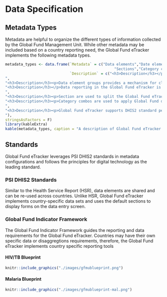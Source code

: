 # Data Specification

## Metadata Types

Metadata are helpful to organize the different types of information collected by the Global Fund Management Unit. While other metadata may be included based on a country reporting need, the Global Fund eTracker implements the following metadata types. 

```r

metadata_types <- data.frame(`Metadata` = c("Data elements","Date element groups","Data sets",
                                                 "Sections","Category combos","Periods"),
                             `Description` = c("<h3>Description</h3></p>Data elements forms the basis of the Global Fund eTracker. They define what is recorded in the system.</p></p>GF eTracker data elements follows PSI DHIS2 standards for names and short names & the GF Indicator matrix for the form names.</p><p>For instance: <em>GF HIV/AIDS - Estimated MSMs</em> is a data element that records the estimated number of MSMs in a region.</p>
",
"<h3>Description</h3><p>Data element groups provides a mechanism for classifying Global Fund related data elements into a common theme.</p></p>For instance: <em>GF Malaria</em> groups together all GF Malaria data elements.</p>",
"<h3>Description</h3></p>Data reporting in the Global Fund eTracker is organized through the use of the use of data sets.</p><p> A data set is a collection of data elements grouped together for data collection.</p><p> For instance: <em>GF HT - HIV/AIDs</em> is used to report data from HIV/AIDs program in Haiti (HT).</p>
",
"<h3>Description</h3><p>Section are used to split the Global Fund eTracker data sets into small reportable chunks known as modules.</p> <p>They allow for a bit more flexibility when it comes to using the tabular forms in DHIS2 and are quick and simple to design.</p><p> For instance: <em>Comprehensive prevention program for MSMs</em> is a section within the GF HT – HIV/AIDs data set that groups together indicators to form a module <em>Comprehensive prevention program</em> used in the GF HIV programs.</p>",
"<h3>Description</h3><p>Category combos are used to apply Global Fund disaggregation onto the data elements and indicators.They allow multiple categories to be combined into a related set.</p><p> For instance: <em>Number of TB cases with Rifampicin-resistant (RR-TB) and/or MDR-TB notified</em> is disaggregated according to the following categories; <em>Sex (Female, Male) & Age (<15; 15+)</em>
",
"<h3>Description</h3><p>Global Fund eTracker supports DHIS2 standard period types to report and analyze performance over time.</p><p> For instance: <em>201901</em> to report on January of 2019 or <em>2019Sn1</em> to report on the first semester of year 2019. </p>
"),
stringsAsFactors = F)
library(kableExtra)
kable(metadata_types, caption = "A description of Global Fund eTracker Metadata Types", escape = F) %>% kable_styling()

```

## Standards

Global Fund eTracker leverages PSI DHIS2 standards in metadata configurations and follows the principles for digital technology as the leading standard.  

### PSI DHIS2 Standards

Similar to the Health Service Report (HSR), data elements are shared and can be re-used across countries. Unlike HSR, Global Fund eTracker implements country-specific data sets and uses the default sections to display forms on the data entry screen.


### Global Fund Indicator Framework

The Global Fund Indicator Framework guides the reporting and data requirements for the Global Fund eTracker. Countries may have their own specific data or disaggregtions requirements, therefore, the Global Fund eTracker implements country specific reporting tools 


#### HIV/TB Blueprint

```r
knitr::include_graphics("./images/gfmublueprint.png")
```


#### Malaria Blueprint

```r
knitr::include_graphics("./images/gfmublueprint-mal.png")
```
